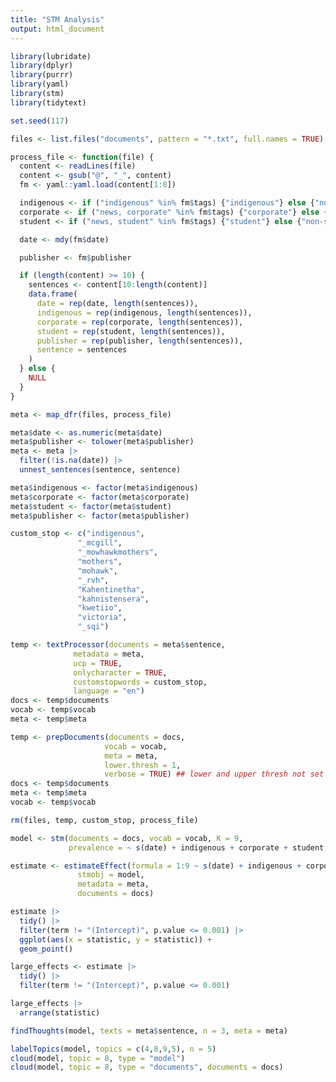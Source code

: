 ```yaml
---
title: "STM Analysis"
output: html_document
---
```


```r
library(lubridate)
library(dplyr)
library(purrr)
library(yaml)
library(stm)
library(tidytext)

set.seed(117)
```


```r
files <- list.files("documents", pattern = "*.txt", full.names = TRUE)

process_file <- function(file) {
  content <- readLines(file)
  content <- gsub("@", "_", content)
  fm <- yaml::yaml.load(content[1:8])

  indigenous <- if ("indigenous" %in% fm$tags) {"indigenous"} else {"non-indigenous"}
  corporate <- if ("news, corporate" %in% fm$tags) {"corporate"} else {"non-corporate"}
  student <- if ("news, student" %in% fm$tags) {"student"} else {"non-student"}

  date <- mdy(fm$date)

  publisher <- fm$publisher

  if (length(content) >= 10) {
    sentences <- content[10:length(content)]
    data.frame(
      date = rep(date, length(sentences)),
      indigenous = rep(indigenous, length(sentences)),
      corporate = rep(corporate, length(sentences)),
      student = rep(student, length(sentences)),
      publisher = rep(publisher, length(sentences)),
      sentence = sentences
    )
  } else {
    NULL
  }
}

```

```r

meta <- map_dfr(files, process_file)

meta$date <- as.numeric(meta$date)
meta$publisher <- tolower(meta$publisher)
meta <- meta |>
  filter(!is.na(date)) |> 
  unnest_sentences(sentence, sentence)

meta$indigenous <- factor(meta$indigenous)
meta$corporate <- factor(meta$corporate)
meta$student <- factor(meta$student)
meta$publisher <- factor(meta$publisher)

```


```r

custom_stop <- c("indigenous",
               "_mcgill",
               "_mowhawkmothers",
               "mothers",
               "mohawk",
               "_rvh",
               "Kahentinetha",
               "kahnistensera",
               "kwetiio",
               "victoria",
               "_sqi")

```


```r

temp <- textProcessor(documents = meta$sentence,
              metadata = meta,
              ucp = TRUE,
              onlycharacter = TRUE,
              customstopwords = custom_stop,
              language = "en")
docs <- temp$documents
vocab <- temp$vocab
meta <- temp$meta

temp <- prepDocuments(documents = docs,
                     vocab = vocab,
                     meta = meta,
                     lower.thresh = 1,
                     verbose = TRUE) ## lower and upper thresh not set
docs <- temp$documents
meta <- temp$meta
vocab <- temp$vocab

rm(files, temp, custom_stop, process_file)

```


```r

model <- stm(documents = docs, vocab = vocab, K = 9, 
             prevalence = ~ s(date) + indigenous + corporate + student, data = meta)

```

```r

estimate <- estimateEffect(formula = 1:9 ~ s(date) + indigenous + corporate + student,
               stmobj = model,
               metadata = meta,
               documents = docs)
```


```r

estimate |> 
  tidy() |> 
  filter(term != "(Intercept)", p.value <= 0.001) |> 
  ggplot(aes(x = statistic, y = statistic)) +
  geom_point()

large_effects <- estimate |> 
  tidy() |> 
  filter(term != "(Intercept)", p.value <= 0.001)

large_effects |> 
  arrange(statistic)

```

```r
findThoughts(model, texts = meta$sentence, n = 3, meta = meta)
```


```r
labelTopics(model, topics = c(4,8,9,5), n = 5)
cloud(model, topic = 8, type = "model")
cloud(model, topic = 8, type = "documents", documents = docs)

```

